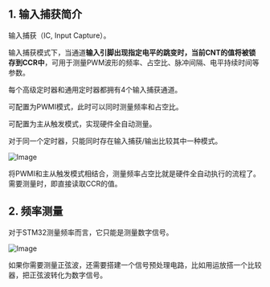 

<WordCount>

## 1. 输入捕获简介

输入捕获（IC, Input Capture）。

输入捕获模式下，当通道**输入引脚出现指定电平的跳变时，当前CNT的值将被锁存到CCR中**，可用于测量PWM波形的频率、占空比、脉冲间隔、电平持续时间等参数。

每个高级定时器和通用定时器都拥有4个输入捕获通道。

可配置为PWMI模式，此时可以同时测量频率和占空比。

可配置为主从触发模式，实现硬件全自动测量。

对于同一个定时器，只能同时存在输入捕获/输出比较其中一种模式。

![Image](https://github.com/user-attachments/assets/fe702d96-8683-4082-8a11-b83f1efe9e92)

将PWMI和主从触发模式相结合，测量频率占空比就是硬件全自动执行的流程了。需要测量时，即直接读取CCR的值。

## 2. 频率测量

对于STM32测量频率而言，它只能是测量数字信号。

![Image](https://github.com/user-attachments/assets/5506f025-6bc5-4dac-b476-24891fa26416)

如果你需要测量正弦波，还需要搭建一个信号预处理电路，比如用运放搭一个比较器，把正弦波转化为数字信号。



</WordCount>